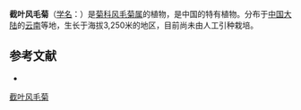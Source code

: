 {{Speciesbox
| name = 截叶风毛菊
| status = 
| status_system = 
| image =
| genus = Saussurea
| species = merinoi
| authority = Levl.
}}

'''截叶风毛菊'''（[[学名|学名]]：{{lang|la|''Saussurea merinoi''}}）是[[菊科|菊科]][[风毛菊属|风毛菊属]]的植物，是中国的特有植物。分布于[[中国大陆|中国大陆]]的[[云南|云南]]等地，生长于海拔3,250米的地区，目前尚未由人工引种栽培。

== 参考文献 ==
<div class="references-small">
* {{cite web| url =http://www.bioinfo.cn/db05/KmzwSpecies.php?action=view&id=5352| title =截叶风毛菊| work =《中国高等植物数据库全库》| publisher =中国科学院微生物研究所| author =昆明植物研究所| accessdate =2009-02-24| deadurl =yes| archiveurl =https://web.archive.org/web/20160305014722/http://www.bioinfo.cn/db05/KmzwSpecies.php?action=view&id=5352| archivedate =2016-03-05}}
</div>
{{Taxonbar|from=Q11075115}}

[[Category:风毛菊属|截叶风毛菊]]


{{植物小作品}}